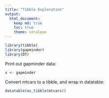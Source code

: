 ```yaml
---
title: "Tibble Exploration"
output:
  html_document:
    keep md: true
    toc: true
    theme: cerulean
---
```

<!-- This is comment -->
```r
library(tibble) 
library(gapminder)
library(DT)
```
Print out gapminder data:
```r
x <- gapminder
```
Convert mtcars to a tibble, and wrap in datatable:
```r
datatable(as_tibble(mtcars))
```

